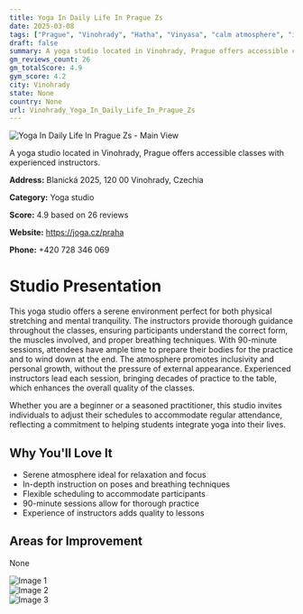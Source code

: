 ```yaml
---
title: Yoga In Daily Life In Prague Zs
date: 2025-03-08
tags: ["Prague", "Vinohrady", "Hatha", "Vinyasa", "calm atmosphere", "inclusive", "Vinohrady"]  
draft: false
summary: A yoga studio located in Vinohrady, Prague offers accessible classes with experienced instructors.
gm_reviews_count: 26
gm_totalScore: 4.9
gym_score: 4.2
city: Vinohrady
state: None
country: None
url: Vinohrady_Yoga_In_Daily_Life_In_Prague_Zs
---
```


<div className="aspect-[16/9] relative my-8">
  <img 
    src="https://lh5.googleusercontent.com/p/AF1QipPKkILNl2oIvN5QWtQjMW55DDVrtKWYYbngocV4=w1920-h1080-k-no"
    alt="Yoga In Daily Life In Prague Zs - Main View"
    className="object-cover absolute inset-0 w-full h-full rounded-lg"
  />
</div>

A yoga studio located in Vinohrady, Prague offers accessible classes with experienced instructors.

**Address:** Blanická 2025, 120 00 Vinohrady, Czechia

**Category:** Yoga studio

**Score:** 4.9 based on 26 reviews

**Website:** https://joga.cz/praha

**Phone:** +420 728 346 069

# Studio Presentation

This yoga studio offers a serene environment perfect for both physical stretching and mental tranquility. The instructors provide thorough guidance throughout the classes, ensuring participants understand the correct form, the muscles involved, and proper breathing techniques. With 90-minute sessions, attendees have ample time to prepare their bodies for the practice and to wind down at the end. The atmosphere promotes inclusivity and personal growth, without the pressure of external appearance. Experienced instructors lead each session, bringing decades of practice to the table, which enhances the overall quality of the classes.

Whether you are a beginner or a seasoned practitioner, this studio invites individuals to adjust their schedules to accommodate regular attendance, reflecting a commitment to helping students integrate yoga into their lives.

## Why You'll Love It

- Serene atmosphere ideal for relaxation and focus
- In-depth instruction on poses and breathing techniques
- Flexible scheduling to accommodate participants
- 90-minute sessions allow for thorough practice
- Experience of instructors adds quality to lessons

## Areas for Improvement

None

<div className="grid grid-cols-1 xl:grid-cols-2 gap-4 my-8">
<div className="aspect-[4/3] relative"><img src="https://lh5.googleusercontent.com/p/AF1QipM5P2Yum-RurrTn-nQICuIenONpV9NDOBv_ZogA=w1920-h1080-k-no" alt="Image 1" className="object-cover absolute inset-0 w-full h-full rounded-lg" /></div>
<div className="aspect-[4/3] relative"><img src="https://lh5.googleusercontent.com/p/AF1QipOBBuBOMYnrXWPk-ETrZ_yI7N3VwvEWvB2_8m_j=w1920-h1080-k-no" alt="Image 2" className="object-cover absolute inset-0 w-full h-full rounded-lg" /></div>
<div className="aspect-[4/3] relative"><img src="https://streetviewpixels-pa.googleapis.com/v1/thumbnail?panoid=OOZBdVWzJEFIpHrPeAW0Ug&cb_client=maps_sv.tactile.gps&w=203&h=100&yaw=295.70486&pitch=0&thumbfov=100" alt="Image 3" className="object-cover absolute inset-0 w-full h-full rounded-lg" /></div>
</div>